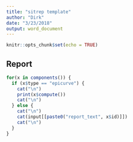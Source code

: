 ```yaml
---
title: "sitrep template"
author: "Dirk"
date: "3/23/2018"
output: word_document
---
```


```r
knitr::opts_chunk$set(echo = TRUE)
```

## Report


```r
for(x in components()) {
  if (x$type == "epicurve") {
    cat("\n")
    print(x$compute())
    cat("\n")
  } else {
    cat("\n")
    cat(input[[paste0("report_text", x$id)]])
    cat("\n")
  }
}
```

